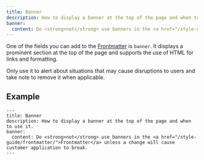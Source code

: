 ```yaml
---
title: Banner
description: How to display a banner at the top of the page and when to use it.
banner:
  content: Do <strong>not</strong> use banners in the <a href="/style-guide/frontmatter/">Frontmatter</a> unless a change will cause customer application to break.
---
```



One of the fields you can add to the [Frontmatter](/style-guide/frontmatter/) is `banner`. It displays a prominent section at the top of the page and supports the use of HTML for links and formatting.

Only use it to alert about situations that may cause disruptions to users and take note to remove it when applicable.

## Example

```mdx wrap
---
title: Banner
description: How to display a banner at the top of the page and when to use it.
banner:
  content: Do <strong>not</strong> use banners in the <a href="/style-guide/frontmatter/">Frontmatter</a> unless a change will cause customer application to break.
---
```
